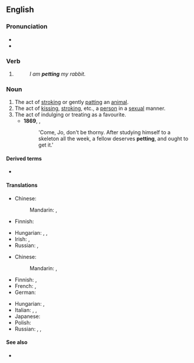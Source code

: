 {{also|Petting}}
==English==

===Pronunciation===
* {{IPA|en|/ˈpɛtɪŋ/|[ˈpʰɛɾɪŋ]}}
* {{rhymes|en|ɛtɪŋ}}

===Verb===
{{head|en|verb form}}

# {{present participle of|en|pet|nocat=1}}
#: ''I am '''petting''' my rabbit.''

===Noun===
{{en-noun|~}}

# The act of [[stroking]] or gently [[patting]] an [[animal]].
# The act of [[kissing]], [[stroking]], etc., a [[person]] in a [[sexual]] manner.
# The act of indulging or treating as a favourite.
#* '''1869''', {{w|Louisa May Alcott}}, ''{{w|Good Wives}}''
#*: 'Come, Jo, don't be thorny. After studying himself to a skeleton all the week, a fellow deserves '''petting''', and ought to get it.'

====Derived terms====
* {{l|en|heavy petting}}

====Translations====
{{trans-top|stroking or fondling an animal}}
* Chinese:
*: Mandarin: {{t+|cmn|撫摸|sc=Hani}}, {{t+|cmn|抚摸|tr=fǔmō|sc=Hani}}
* Finnish: {{t|fi|silittely}}
{{trans-mid}}
* Hungarian: {{t+|hu|simogatás}}, {{t|hu|szeretgetés}}, {{t+|hu|babusgatás}}
* Irish: {{t|ga|peataireacht|f}}, {{t|ga|peataíocht|f}}
* Russian: {{t+|ru|ласка|alt=ла́ски|f-p}}, {{t+|ru|не́жничанье|n}}
{{trans-bottom}}

{{trans-top|kissing, stroking, etc., in a sexual manner}}
* Chinese:
*: Mandarin: {{t+|cmn|撫摸|sc=Hani}}, {{t+|cmn|抚摸|tr=fǔmō|sc=Hani}}
* Finnish: {{t|fi|suukottelu}}, {{t+|fi|halailu}}
* French: {{t+|fr|pelotage|m}}, {{t+|fr|tripotage|m}}
* German: {{t+|de|Petting|n}}
{{trans-mid}}
* Hungarian: {{t|hu|petting}}, {{t|hu|pettingezés}}
* Italian: {{t+|it|pomiciata|f}}, {{t|it|amoreggiamento|m}}, {{t+|it|limonata|f}}
* Japanese: {{t|ja|ペッティング|tr=pettingu|sc=Jpan}}
* Polish: {{t+|pl|petting|m}}
* Russian: {{t+|ru|пе́ттинг|m|tr=pɛ́tting}}, {{t|ru|[[не́жничанье]] ([[сексуальный|сексуа́льные]])|n}}, {{t+|ru|ласка|alt=ла́ски|f-p}}
{{trans-bottom}}

====See also====
* {{l|en|foreplay}}